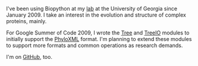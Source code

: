 I've been using Biopython at my [http://esbg.bmb.uga.edu/ lab] at the University of Georgia since January 2009. I take an interest in the evolution and structure of complex proteins, mainly.

For Google Summer of Code 2009, I wrote the [[Tree]] and [[TreeIO]] modules to initially support the [[PhyloXML]] format. I'm planning to extend these modules to support more formats and common operations as research demands.

I'm on [http://github.com/etal GitHub], too.